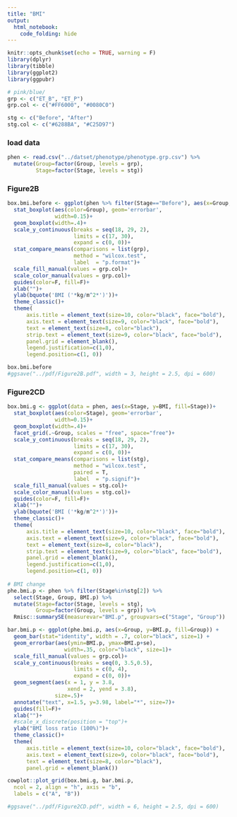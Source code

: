 ---
title: "BMI"
output:
  html_notebook:
    code_folding: hide
---

```{r setup, include=FALSE, warning=FALSE}
knitr::opts_chunk$set(echo = TRUE, warning = F)
library(dplyr)
library(tibble)
library(ggplot2)
library(ggpubr)

# pink/blue/
grp <- c("ET_B", "ET_P")
grp.col <- c("#FF6000", "#0080C0")

stg <- c("Before", "After")
stg.col <- c("#6288BA", "#C25D97")
```

### load data
```{r}
phen <- read.csv("../datset/phenotype/phenotype.grp.csv") %>%
  mutate(Group=factor(Group, levels = grp),
         Stage=factor(Stage, levels = stg))
```

### Figure2B  
```{r}
box.bmi.before <- ggplot(phen %>% filter(Stage=="Before"), aes(x=Group, y=BMI, fill=Group))+
  stat_boxplot(aes(color=Group), geom='errorbar',
               width=0.15)+
  geom_boxplot(width=.4)+
  scale_y_continuous(breaks = seq(18, 29, 2),
                     limits = c(17, 30),
                     expand = c(0, 0))+
  stat_compare_means(comparisons = list(grp),
                     method = "wilcox.test",
                     label  = "p.format")+
  scale_fill_manual(values = grp.col)+
  scale_color_manual(values = grp.col)+  
  guides(color=F, fill=F)+
  xlab("")+
  ylab(bquote('BMI ('*kg/m^2*')'))+
  theme_classic()+
  theme(
      axis.title = element_text(size=10, color="black", face="bold"),
      axis.text = element_text(size=9, color="black", face="bold"),
      text = element_text(size=8, color="black"),
      strip.text = element_text(size=9, color="black", face="bold"), 
      panel.grid = element_blank(),
      legend.justification=c(1,0),
      legend.position=c(1, 0))

box.bmi.before
#ggsave("../pdf/Figure2B.pdf", width = 3, height = 2.5, dpi = 600)
```

### Figure2CD
```{r}
box.bmi.g <- ggplot(data = phen, aes(x=Stage, y=BMI, fill=Stage))+
  stat_boxplot(aes(color=Stage), geom='errorbar',
               width=0.15)+
  geom_boxplot(width=.4)+
  facet_grid(.~Group, scales = "free", space="free")+
  scale_y_continuous(breaks = seq(18, 29, 2),
                     limits = c(17, 30),
                     expand = c(0, 0))+
  stat_compare_means(comparisons = list(stg),
                     method = "wilcox.test",
                     paired = T,
                     label  = "p.signif")+
  scale_fill_manual(values = stg.col)+
  scale_color_manual(values = stg.col)+  
  guides(color=F, fill=F)+
  xlab("")+
  ylab(bquote('BMI ('*kg/m^2*')'))+
  theme_classic()+
  theme(
      axis.title = element_text(size=10, color="black", face="bold"),
      axis.text = element_text(size=9, color="black", face="bold"),
      text = element_text(size=8, color="black"),
      strip.text = element_text(size=9, color="black", face="bold"), 
      panel.grid = element_blank(),
      legend.justification=c(1,0),
      legend.position=c(1, 0))
  
# BMI change 
phe.bmi.p <- phen %>% filter(Stage%in%stg[2]) %>% 
  select(Stage, Group, BMI.p) %>%
  mutate(Stage=factor(Stage, levels = stg),
         Group=factor(Group, levels = grp)) %>%
  Rmisc::summarySE(measurevar="BMI.p", groupvars=c("Stage", "Group"))

bar.bmi.p <- ggplot(phe.bmi.p, aes(x=Group, y=BMI.p, fill=Group)) + 
  geom_bar(stat="identity", width = .7, color="black", size=1) +
  geom_errorbar(aes(ymin=BMI.p, ymax=BMI.p+se),
                  width=.35, color="black", size=1)+
  scale_fill_manual(values = grp.col)+
  scale_y_continuous(breaks = seq(0, 3.5,0.5),
                     limits = c(0, 4),
                     expand = c(0, 0))+
  geom_segment(aes(x = 1, y = 3.8,
                   xend = 2, yend = 3.8),
               size=.5)+
  annotate("text", x=1.5, y=3.98, label="*", size=7)+
  guides(fill=F)+
  xlab("")+
  #scale_x_discrete(position = "top")+ 
  ylab("BMI loss ratio (100%)")+
  theme_classic()+
  theme(
      axis.title = element_text(size=10, color="black", face="bold"),
      axis.text = element_text(size=9, color="black", face="bold"),
      text = element_text(size=8, color="black"),
      panel.grid = element_blank())

cowplot::plot_grid(box.bmi.g, bar.bmi.p,
  ncol = 2, align = "h", axis = "b",
  labels = c("A", "B"))

#ggsave("../pdf/Figure2CD.pdf", width = 6, height = 2.5, dpi = 600)
```
